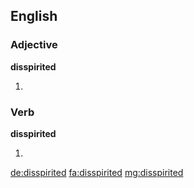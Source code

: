 ==English==

===Adjective===
'''disspirited'''

# {{alternative spelling of|dispirited}}

===Verb===
'''disspirited'''

# {{past of|disspirit}} {{alternative spelling of|dispirited}}

[[de:disspirited]]
[[fa:disspirited]]
[[mg:disspirited]]
